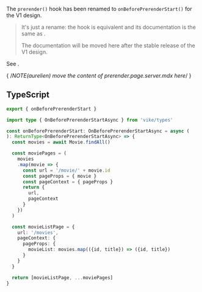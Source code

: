 
The `prerender()` hook has been renamed to `onBeforePrerenderStart()` for the V1 design.

> It's just a rename: the hook is equivalent and its documentation is the same as <Link href="/prerender" />.
>
> The documentation will be moved here after the stable release of the V1 design.

See <Link href="/migration/v1-design#renamed-hooks" />.

{ /*NOTE(aurelien) move the content of prerender.page.server.mdx here*/ }

## TypeScript

```ts
export { onBeforePrerenderStart }

import type { OnBeforePrerenderStartAsync } from 'vike/types'

const onBeforePrerenderStart: OnBeforePrerenderStartAsync = async (
): ReturnType<OnBeforePrerenderStartAsync> => {
  const movies = await Movie.findAll()

  const moviePages = (
    movies
    .map(movie => {
      const url = '/movie/' + movie.id
      const pageProps = { movie }
      const pageContext = { pageProps }
      return {
        url,
        pageContext
      }
    })
  )

  const movieListPage = {
    url: '/movies',
    pageContext: {
      pageProps: {
        movieList: movies.map(({id, title}) => ({id, title})
      }
    }
  }

  return [movieListPage, ...moviePages]
}
```

<HookTypeScriptHints hookTypeName="OnBeforePrerenderStartAsync" />
